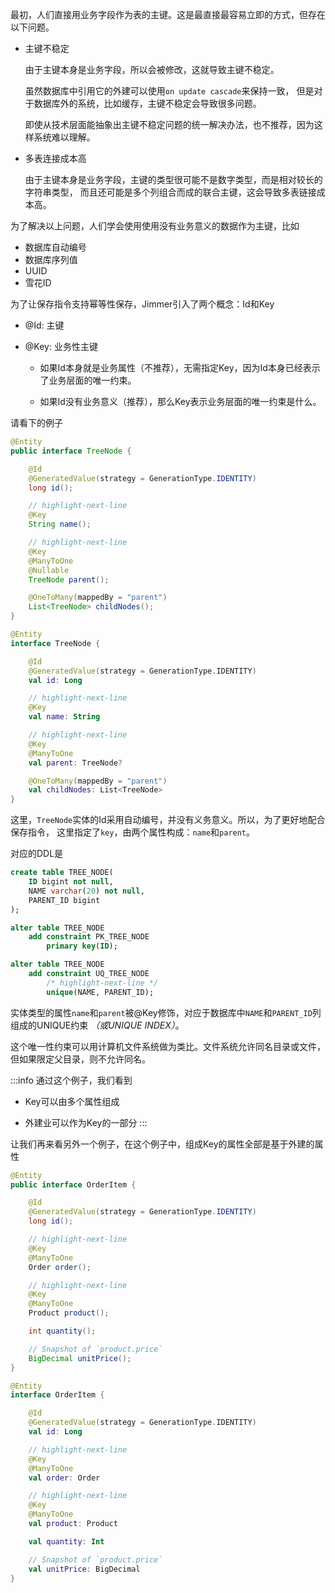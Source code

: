 
最初，人们直接用业务字段作为表的主键。这是最直接最容易立即的方式，但存在以下问题。

-   主键不稳定

    由于主键本身是业务字段，所以会被修改，这就导致主键不稳定。

    虽然数据库中引用它的外建可以使用`on update cascade`来保持一致，
    但是对于数据库外的系统，比如缓存，主键不稳定会导致很多问题。

    即使从技术层面能抽象出主键不稳定问题的统一解决办法，也不推荐，因为这样系统难以理解。

-   多表连接成本高

    由于主键本身是业务字段，主键的类型很可能不是数字类型，而是相对较长的字符串类型，
    而且还可能是多个列组合而成的联合主键，这会导致多表链接成本高。

为了解决以上问题，人们学会使用使用没有业务意义的数据作为主键，比如

-   数据库自动编号
-   数据库序列值
-   UUID
-   雪花ID

为了让保存指令支持幂等性保存，Jimmer引入了两个概念：Id和Key

-   @Id: 主键

-   @Key: 业务性主键

    -   如果Id本身就是业务属性（不推荐），无需指定Key，因为Id本身已经表示了业务层面的唯一约束。

    -   如果Id没有业务意义（推荐），那么Key表示业务层面的唯一约束是什么。

请看下的例子

<Tabs groupId="language">
<TabItem value="java" label="Java">

```java
@Entity
public interface TreeNode {

    @Id
    @GeneratedValue(strategy = GenerationType.IDENTITY)
    long id();

    // highlight-next-line
    @Key
    String name();

    // highlight-next-line
    @Key
    @ManyToOne
    @Nullable
    TreeNode parent();

    @OneToMany(mappedBy = "parent")
    List<TreeNode> childNodes();
}
```

</TabItem>
<TabItem value="kotlin" label="Kotlin">

```kotlin
@Entity
interface TreeNode {

    @Id
    @GeneratedValue(strategy = GenerationType.IDENTITY)
    val id: Long

    // highlight-next-line
    @Key
    val name: String

    // highlight-next-line
    @Key
    @ManyToOne
    val parent: TreeNode?

    @OneToMany(mappedBy = "parent")
    val childNodes: List<TreeNode>
}
```

</TabItem>
</Tabs>

这里，`TreeNode`实体的Id采用自动编号，并没有义务意义。所以，为了更好地配合保存指令，
这里指定了`key`，由两个属性构成：`name`和`parent`。

对应的DDL是

```sql
create table TREE_NODE(
    ID bigint not null,
    NAME varchar(20) not null,
    PARENT_ID bigint
);

alter table TREE_NODE
    add constraint PK_TREE_NODE
        primary key(ID);

alter table TREE_NODE
    add constraint UQ_TREE_NODE
        /* highlight-next-line */
        unique(NAME, PARENT_ID);
```

实体类型的属性`name`和`parent`被@Key修饰，对应于数据库中`NAME`和`PARENT_ID`列组成的UNIQUE约束 *（或UNIQUE INDEX）*。

这个唯一性约束可以用计算机文件系统做为类比。文件系统允许同名目录或文件，但如果限定父目录，则不允许同名。

:::info
通过这个例子，我们看到

-   Key可以由多个属性组成

-   外建业可以作为Key的一部分
:::

让我们再来看另外一个例子，在这个例子中，组成Key的属性全部是基于外建的属性

<Tabs groupId="language">
<TabItem value="java" label="Java">

```java
@Entity
public interface OrderItem {

    @Id
    @GeneratedValue(strategy = GenerationType.IDENTITY)
    long id();

    // highlight-next-line
    @Key
    @ManyToOne
    Order order();

    // highlight-next-line
    @Key
    @ManyToOne
    Product product();

    int quantity();

    // Snapshot of `product.price`
    BigDecimal unitPrice();
}
```

</TabItem>
<TabItem value="kotlin" label="Kotlin">

```kotlin
@Entity
interface OrderItem {

    @Id
    @GeneratedValue(strategy = GenerationType.IDENTITY)
    val id: Long

    // highlight-next-line
    @Key
    @ManyToOne
    val order: Order

    // highlight-next-line
    @Key
    @ManyToOne
    val product: Product

    val quantity: Int

    // Snapshot of `product.price`
    val unitPrice: BigDecimal
}
```

</TabItem>
</Tabs>